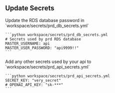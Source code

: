 ## Update Secrets

<Steps>
  <Step title="RDS database password">
    Update the RDS database password in `workspace/secrets/prd_db_secrets.yml`

    ```python workspace/secrets/prd_db_secrets.yml
    # Secrets used by prd RDS database
    MASTER_USERNAME: api
    MASTER_USER_PASSWORD: "api9999!!"
    ```

  </Step>
  <Step title="API Secrets">
    Add any other secrets used by your api to `workspace/secrets/prd_api_secrets.yml`

    ```python workspace/secrets/prd_api_secrets.yml
    SECRET_KEY: "very_secret"
    # OPENAI_API_KEY: "sk-***"
    ```

  </Step>
</Steps>
